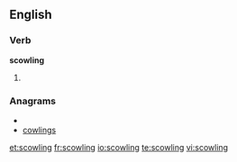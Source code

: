 ==English==

===Verb===
'''scowling'''

# {{present participle of|scowl}}

===Anagrams===
* {{alphagram|cgilnosw}}
* [[cowlings#English|cowlings]]

[[et:scowling]]
[[fr:scowling]]
[[io:scowling]]
[[te:scowling]]
[[vi:scowling]]